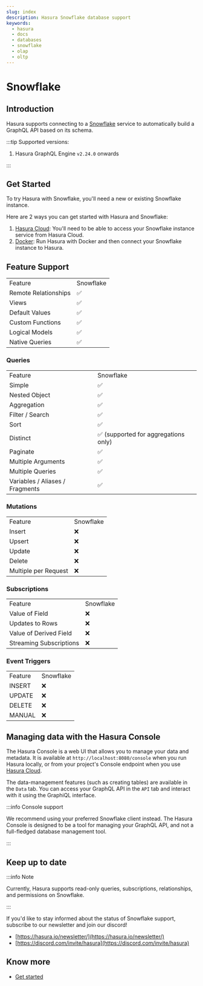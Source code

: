 ```yaml
---
slug: index
description: Hasura Snowflake database support
keywords:
  - hasura
  - docs
  - databases
  - snowflake
  - olap
  - oltp
---
```


# Snowflake

## Introduction

Hasura supports connecting to a [Snowflake](https://www.snowflake.com) service to automatically build a GraphQL API based on its schema.

:::tip Supported versions:

1.  Hasura GraphQL Engine `v2.24.0` onwards

:::

## Get Started

To try Hasura with Snowflake, you'll need a new or existing Snowflake instance.

Here are 2 ways you can get started with Hasura and Snowflake:

1.  [Hasura Cloud](/databases/snowflake/getting-started/cloud.mdx): You'll need to be able to access your Snowflake
    instance service from Hasura Cloud.
2.  [Docker](/databases/snowflake/getting-started/docker.mdx): Run Hasura with Docker and then connect your Snowflake
    instance to Hasura.

## Feature Support

<div className="feature-matrix-tables">

<table>
  <tr>
    <td>Feature</td>
    <td>Snowflake</td>
  </tr>
  <tr>
    <td>Remote Relationships</td>
    <td>✅</td>
  </tr>
  <tr>
    <td>Views</td>
    <td>✅</td>
  </tr>
  <tr>
    <td>Default Values</td>
    <td>✅</td>
  </tr>
  <tr>
    <td>Custom Functions</td>
    <td>✅</td>
  </tr>
  <tr>
    <td>Logical Models</td>
    <td>✅</td>
  </tr>
  <tr>
    <td>Native Queries</td>
    <td>✅</td>
  </tr>
</table>

### Queries

<table>
  <tr>
    <td>Feature</td>
    <td>Snowflake</td>
  </tr>
  <tr>
    <td>Simple</td>
    <td>✅</td>
  </tr>
  <tr>
    <td>Nested Object</td>
    <td>✅</td>
  </tr>
  <tr>
    <td>Aggregation</td>
    <td>✅</td>
  </tr>
  <tr>
    <td>Filter / Search</td>
    <td>✅</td>
  </tr>
  <tr>
    <td>Sort</td>
    <td>✅</td>
  </tr>
  <tr>
    <td>Distinct</td>
    <td>✅ (supported for aggregations only)</td>
  </tr>
  <tr>
    <td>Paginate</td>
    <td>✅</td>
  </tr>
  <tr>
    <td>Multiple Arguments</td>
    <td>✅</td>
  </tr>
  <tr>
    <td>Multiple Queries</td>
    <td>✅</td>
  </tr>
  <tr>
    <td>Variables / Aliases / Fragments</td>
    <td>✅</td>
  </tr>
</table>

### Mutations

<table>
  <tr>
    <td>Feature</td>
    <td>Snowflake</td>
  </tr>
  <tr>
    <td>Insert</td>
    <td>❌</td>
  </tr>
  <tr>
    <td>Upsert</td>
    <td>❌</td>
  </tr>
  <tr>
    <td>Update</td>
    <td>❌</td>
  </tr>
  <tr>
    <td>Delete</td>
    <td>❌</td>
  </tr>
  <tr>
    <td>Multiple per Request</td>
    <td>❌</td>
  </tr>
</table>

### Subscriptions

<table>
  <tr>
    <td>Feature</td>
    <td>Snowflake</td>
  </tr>
  <tr>
    <td>Value of Field</td>
    <td>❌</td>
  </tr>
  <tr>
    <td>Updates to Rows</td>
    <td>❌</td>
  </tr>
  <tr>
    <td>Value of Derived Field</td>
    <td>❌</td>
  </tr>
  <tr>
    <td>Streaming Subscriptions</td>
    <td>❌</td>
  </tr>
</table>

### Event Triggers

<table>
  <tr>
    <td>Feature</td>
    <td>Snowflake</td>
  </tr>
  <tr>
    <td>INSERT</td>
    <td>❌</td>
  </tr>
  <tr>
    <td>UPDATE</td>
    <td>❌</td>
  </tr>
  <tr>
    <td>DELETE</td>
    <td>❌</td>
  </tr>
  <tr>
    <td>MANUAL</td>
    <td>❌</td>
  </tr>
</table>

</div>

## Managing data with the Hasura Console

The Hasura Console is a web UI that allows you to manage your data and metadata. It is available at
`http://localhost:8080/console` when you run Hasura locally, or from your project's Console endpoint when you use
[Hasura Cloud](https://cloud.hasura.io).

The data-management features (such as creating tables) are available in the `Data` tab. You can access your GraphQL API
in the `API` tab and interact with it using the GraphiQL interface.

:::info Console support

We recommend using your preferred Snowflake client instead. The Hasura Console is designed to be a tool for managing
your GraphQL API, and not a full-fledged database management tool.

:::

## Keep up to date

:::info Note

Currently, Hasura supports read-only queries, subscriptions, relationships, and permissions on Snowflake.

:::

If you'd like to stay informed about the status of Snowflake support, subscribe to our newsletter and join our
discord!

- [https://hasura.io/newsletter/](https://hasura.io/newsletter/)
- [https://discord.com/invite/hasura](https://discord.com/invite/hasura)

## Know more

- [Get started](/databases/snowflake/getting-started/index.mdx)
